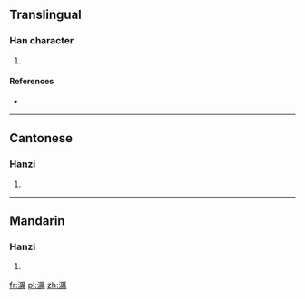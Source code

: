 ==Translingual==

===Han character===
{{Han char|rn=85|rad=水|as=15|sn=18|four=31127|canj=EMTB}}

# {{defn|Han|sort=水15}}

====References====
* {{Han ref|kx=0658.120|dkj=18569|dj=1068.130|hdz=31767.030|uh=6FFF|ud=28671|bh=EFF2|bd=61426}}

----

==Cantonese==

===Hanzi===
{{yue-hanzi|jyut=|y=lai6}}

# {{defn|lang=yue|sort=水15}}

----

==Mandarin==

===Hanzi===
{{cmn-hanzi|pin=[[lì]] ([[li4]])|wg=li<sup>4</sup>}}

# {{defn|lang=cmn|sort=水15}}

[[fr:濿]]
[[pl:濿]]
[[zh:濿]]